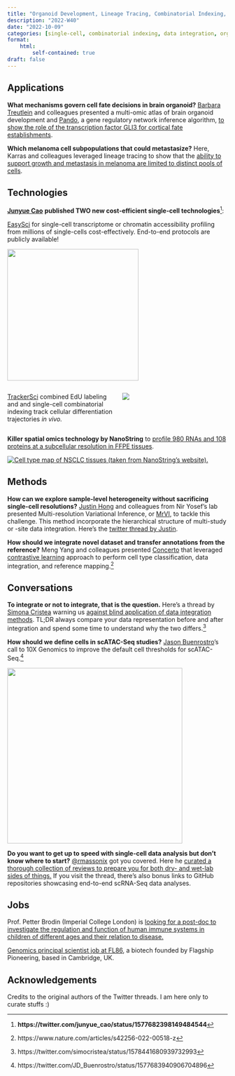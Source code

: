 ```yaml
---
title: "Organoid Development, Lineage Tracing, Combinatorial Indexing, Contrastive Learning, Subcellular Spatial Omics, Tutorials"
description: "2022-W40"
date: "2022-10-09"
categories: [single-cell, combinatorial indexing, data integration, organoid, lineage tracing]
format:
    html:
        self-contained: true
draft: false
---
```


## Applications

**What mechanisms govern cell fate decisions in brain organoid?** [Barbara Treutlein](https://twitter.com/TreutleinLab) and colleagues presented a multi-omic atlas of brain organoid development and [Pando](https://quadbiolab.github.io/Pando/), a gene regulatory network inference algorithm, [to show the role of the transcription factor GLI3 for cortical fate establishments](https://www.nature.com/articles/s41586-022-05279-8).

**Which melanoma cell subpopulations that could metastasize?** Here, Karras and colleagues leveraged lineage tracing to show that the [ability to support growth and metastasis in melanoma are limited to distinct pools of cells](https://www.nature.com/articles/s41586-022-05242-7).

## Technologies

[**Junyue Cao**](https://twitter.com/junyue_cao) **published TWO new cost-efficient single-cell technologies**[^1]:

[^1]: **https://twitter.com/junyue_cao/status/1577682398149484544**

[EasySci](https://www.biorxiv.org/content/10.1101/2022.09.28.509825v1.full.pdf) for single-cell transcriptome or chromatin accessibility profiling from millions of single-cells cost-effectively. End-to-end protocols are publicly available!

::: column-margin
![](images/paste-C4B1557E.png){width="300"}
:::

::: columns
::: {.column width="50%"}
[TrackerSci](https://www.biorxiv.org/content/10.1101/2022.10.01.509820v1.full.pdf) combined EdU labeling and and single-cell combinatorial indexing track cellular differentiation trajectories *in vivo.*
:::

::: {.column width="50%"}
![](images/paste-1B549687.png)
:::
:::

**Killer spatial omics technology by NanoString** to [profile 980 RNAs and 108 proteins at a subcellular resolution in FFPE tissues](https://www.nature.com/articles/s41587-022-01483-z).

[![Cell type map of NSCLC tissues (taken from NanoString's website).](images/paste-6404C7E6.png)](https://nanostring.com/products/cosmx-spatial-molecular-imager/ffpe-dataset/)

## Methods

**How can we explore sample-level heterogeneity without sacrificing single-cell resolutions?** [Justin Hong](https://twitter.com/justjhong) and colleagues from Nir Yosef's lab presented Multi-resolution Variational Inference, or [MrVI](https://www.biorxiv.org/content/10.1101/2022.10.04.510898v1), to tackle this challenge. This method incorporate the hierarchical structure of multi-study or -site data integration. Here's the [twitter thread by Justin](https://twitter.com/justjhong/status/1578136979140640770).

**How should we integrate novel dataset and transfer annotations from the reference?** Meng Yang and colleagues presented [Concerto](https://www.nature.com/articles/s42256-022-00518-z) that leveraged [contrastive learning](https://www.v7labs.com/blog/contrastive-learning-guide#h1) approach to perform cell type classification, data integration, and reference mapping.^[https://www.nature.com/articles/s42256-022-00518-z]

## Conversations

**To integrate or not to integrate, that is the question.** Here's a thread by [Simona Cristea](https://twitter.com/simocristea) warning us [against blind application of data integration methods](https://twitter.com/simocristea/status/1578441680939732993). TL;DR always compare your data representation before and after integration and spend some time to understand why the two differs.[^2]

[^2]: https://twitter.com/simocristea/status/1578441680939732993

**How should we define cells in scATAC-Seq studies?** [Jason Buenrostro](https://twitter.com/JD_Buenrostro)'s call to 10X Genomics to improve the default cell thresholds for scATAC-Seq.[^3]

[^3]: https://twitter.com/JD_Buenrostro/status/1577683940906704896

::: column-margin
[![](images/paste-FA8B02C0.png){width="400"}](https://twitter.com/JD_Buenrostro/status/1577683940906704896/photo/1)
:::

**Do you want to get up to speed with single-cell data analysis but don't know where to start?** [\@rmassonix](https://twitter.com/rmassonix) got you covered. Here he [curated a thorough collection of reviews to prepare you for both dry- and wet-lab sides of things.](https://twitter.com/rmassonix/status/1577714756047278080?ref_src=twsrc%5Etfw%7Ctwcamp%5Etweetembed&ref_url=notion%3A%2F%2Fwww.notion.so%2Fmdmanurung%2FSingle-cell-blog-newsletter-a16c1757f39a4b0fadd1e338f9220338%3Fp%3D9bb9dd60dff040fe80c68eaa69fd074b%26pm%3Ds) If you visit the thread, there's also bonus links to GitHub repositories showcasing end-to-end scRNA-Seq data analyses.

## Jobs

Prof. Petter Brodin (Imperial College London) is [looking for a post-doc to investigate the regulation and function of human immune systems in children of different ages and their relation to disease.](https://www.imperial.ac.uk/jobs/description/MED03406/research-associate)

[Genomics principal scientist job at FL86](https://boards.greenhouse.io/flagshippioneeringinc/jobs/6391418002?gh_jid=6391418002), a biotech founded by Flagship Pioneering, based in Cambridge, UK.

## Acknowledgements {.appendix}

Credits to the original authors of the Twitter threads. I am here only to curate stuffs :)
